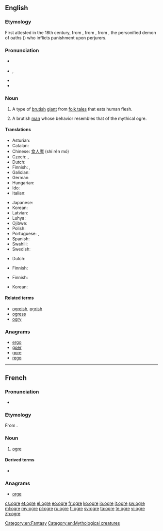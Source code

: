 {{also|Ogre}}
==English==
{{was wotd|2009|April|11}}
{{wikipedia}}

===Etymology===
First attested in the 18th century, from {{etyl|fr}} {{term|ogre|lang=fr}}, from {{etyl|la}} {{term|Orcus||god of the underworld|lang=la}}, from {{etyl|grc}} {{term|Όρκος|sc=polytonic|tr=Horkos|lang=grc}}, the personified demon of oaths ({{term|ὅρκος|sc=polytonic||oath|lang=grc}}) who inflicts punishment upon perjurers.

===Pronunciation===
* {{a|UK}} {{IPA|/ˈəʊ.ɡə/}}
* {{a|US}} {{enPR|ōʹgûr}}, {{IPA|/ˈoʊ.ɡɚ/}}
* {{audio|en-us-ogre.ogg|Audio (US)}}
* {{rhymes|əʊɡə(r)}}

===Noun===
{{en-noun}}

# {{mythology}} A type of [[brutish]] [[giant]] from [[folk tale]]s that eats human flesh.
# {{figuratively}} A brutish [[man]] whose behavior resembles that of the mythical ogre.

====Translations====
{{trans-top|brutish giant}}
* Asturian: {{t-|ast|ogru|m}}
* Catalan: {{t-|ca|ogre|m}}
* Chinese: [[食人魔]] (shí rén mó)
* Czech: {{t-|cs|obr lidožrout|m}}, {{t-|cs|zlobr|m}}
* Dutch: {{t-|nl|oger}}
* Finnish: {{t+|fi|jättiläinen}}, {{t-|fi|jätti}}
* Galician: {{t-|gl|ogro|m}}
* German: {{t+|de|Oger}}
* Hungarian: {{t-|hu|ogre}}
* Ido: {{t|io|ogro}}
* Italian: {{t-|it|orco|m}}
{{trans-mid}}
* Japanese: {{t|ja|鬼|tr=[[おに]], oni|sc=Jpan}}
* Korean: {{t|ko|오거|tr=ogeo|sc=Kore}}
* Latvian: {{t|lv|cilvēkēdājs}}
* Luhya: {{tø|luy|okundu}}
* Ojibwe: {{t|oj|wiindigoo|sc=Cans}}
* Polish: {{t+|pl|ogr|m}}
* Portuguese: {{t+|pt|ogro|m}}, {{t-|pt|ogre|m}}
* Spanish: {{t+|es|ogro|m}}
* Swahili: {{t-|sw|pandikizi la mtu}}
* Swedish: {{t+|sv|rese}}
{{trans-bottom}}

{{trans-top|brutish man}}
* Dutch: {{t+|nl|boeman}}
{{trans-mid}}
* Finnish: {{t+|fi|raakalainen}}
{{trans-bottom}}

{{trans-top|large beast}}
* Finnish: {{t+|fi|hirviö}}
{{trans-mid}}
* Korean: {{t-|ko|오거|sc=Kore}}
{{trans-bottom}}

====Related terms====
* [[ogreish]], [[ogrish]]
* [[ogress]]
* [[ogry]]

===Anagrams===
* [[ergo#English|ergo]]
* [[goer#English|goer]]
* [[gore#English|gore]]
* [[rego#English|rego]]

[[Category:en:Fantasy]]
[[Category:en:Mythological creatures]]

----

==French==

===Pronunciation===
* {{IPA|/ɔɡʁ/|lang=fr}}

===Etymology===
From {{etyl|la|fr}} {{term|Orcus|lang=la}}.

===Noun===
{{fr-noun|m|f=ogresse}}

# {{mythology|lang=fr}} [[#English|ogre]]

====Derived terms====
* {{l|fr|l'ogre de Corse|gloss={{w|Napoleon Bonaparte}}}}

===Anagrams===
* [[orge#French|orge]]

[[cs:ogre]]
[[et:ogre]]
[[el:ogre]]
[[eo:ogre]]
[[fr:ogre]]
[[ko:ogre]]
[[io:ogre]]
[[it:ogre]]
[[sw:ogre]]
[[ml:ogre]]
[[my:ogre]]
[[pl:ogre]]
[[ru:ogre]]
[[fi:ogre]]
[[sv:ogre]]
[[ta:ogre]]
[[te:ogre]]
[[vi:ogre]]
[[zh:ogre]]